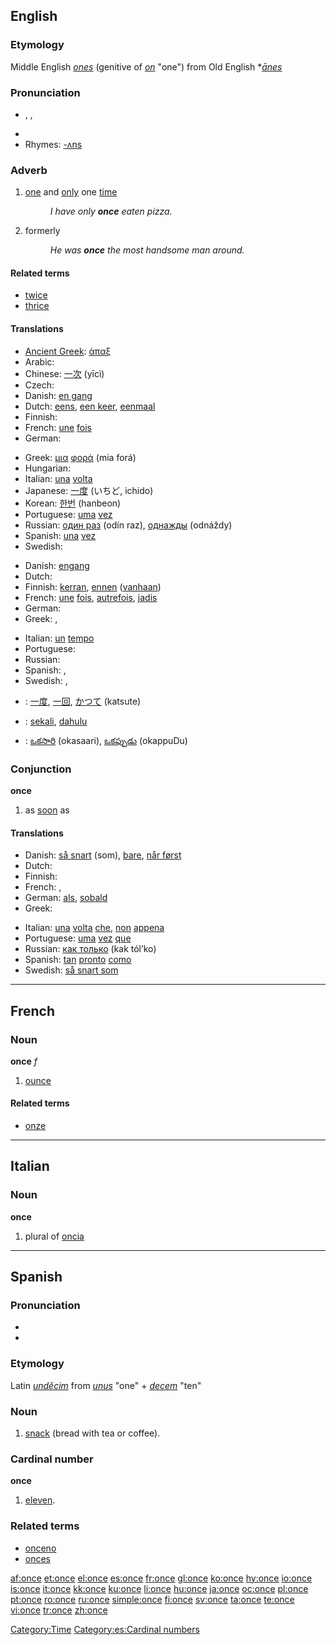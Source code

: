 {{see|önce}}
{{wikipedia}}
==English==

{{rank|God|three|put|166|once|new|years|always}}

===Etymology===
Middle English ''[[ones]]'' (genitive of ''[[on]]'' "one") from Old English *''[[ānes]]''

===Pronunciation===
* {{enPR|wŭns}}, {{IPA|/wʌns/}}, {{SAMPA|/wVns/}}
* {{audio|en-us-once.ogg|Audio (US)}}
* Rhymes: [[Rhymes:English:-ʌns|-ʌns]]

===Adverb===
{{en-adv|-}}

# [[one]] and [[only]] one [[time]]
#: ''I have only '''once''' eaten pizza.''
# formerly
#: ''He was '''once''' the most handsome man around.''

====Related terms====
* [[twice]]
* [[thrice]]

====Translations====
{{trans-top|one and only one time}}
* [[Ancient Greek]]: [[άπαξ]]
* Arabic: {{Arab|[[مرة]]}} {{IPAchar|(márra)}}
* Chinese: [[一次]] (yīcì)
* Czech: {{t+|cs|jednou}}
* Danish: [[en gang]]
* Dutch: [[eens]], [[een keer]], [[eenmaal]]
* Finnish: {{t+|fi|kerta|alt=kerran}}
* French: [[une]] [[fois]]
* German: {{t+|de|einmal}}
{{trans-mid}}
* Greek: [[μια]] [[φορά]] (mia forá)
* Hungarian: {{t+|hu|egyszer}}
* Italian: [[una]] [[volta]]
* Japanese: [[一度]] (いちど, ichido)
* Korean: [[한번]] (hanbeon)
* Portuguese: [[uma]] [[vez]]
* Russian: [[один раз]] (odín raz), [[однажды]] (odnáždy)
* Spanish: [[una]] [[vez]]
* Swedish: {{t-|sv|en gång}}
{{trans-bottom}}

{{trans-top|formerly}}
* Danish: [[engang]]
* Dutch: {{t+|nl|eens}}
* Finnish: [[kerta|kerran]], [[ennen]] ([[vanha|vanhaan]])
* French: [[une]] [[fois]], [[autrefois]], [[jadis]]
* German: {{t+|de|früher}}
* Greek: {{t+|el|άλλοτε|sc=Grek}}, {{t+|el|παλιά|sc=Grek}}
{{trans-mid}}
* Italian: [[un]] [[tempo]]
* Portuguese: {{t+|pt|outrora}}
* Russian: {{t+|ru|однажды|tr=odnáždy|sc=Cyrl}}
* Spanish: {{t+|es|antiguamente}}, {{t-|es|anteriormente}}
* Swedish: {{t+|sv|tidigare}}, {{t+|sv|förut}}
{{trans-bottom}}

{{checktrans-top}}
* {{ttbc|Japanese}}: [[一度]], [[一回]], [[かつて]] (katsute)
* {{ttbc|Malay}}: [[sekali]], [[dahulu]]
{{trans-mid}}
* {{ttbc|Telugu}}: [[ఒకసారి]] (okasaari), [[ఒకప్పుడు]] (okappuDu)
{{trans-bottom}}

===Conjunction===
'''once'''

# as [[soon]] as

====Translations====
{{trans-top|as soon as}}
* Danish: [[så snart]] (som), [[bare]], [[når først]]
* Dutch: {{t+|nl|zodra}}
* Finnish: {{t-|fi|kunhan}}
* French: {{t+|fr|aussitôt que}}, {{t+|fr|dès que}}
* German: [[als]], [[sobald]]
* Greek: {{t+|el|μόλις|sc=Grek}}
{{trans-mid}}
* Italian: [[una]] [[volta]] [[che]], [[non]] [[appena]]
* Portuguese: [[uma]] [[vez]] [[que]]
* Russian: [[как только]] (kak tól’ko)
* Spanish: [[tan]] [[pronto]] [[como]]
* Swedish: [[så snart som]]
{{trans-bottom}}

[[Category:Time]]

----

==French==

===Noun===
'''once''' ''f''

# [[ounce]]

====Related terms====
* [[onze]]

----

==Italian==

===Noun===
'''once'''

# plural of [[oncia]]

----

==Spanish==

===Pronunciation===
* {{IPA|/ˈɔn.se/}}
* {{SAMPA|/"On.se/}}

===Etymology===
Latin ''[[undecim|undĕcim]]'' from ''[[unus]]'' "one" + ''[[decem]]'' "ten"

===Noun===
{{es-noun-f}}

# {{context|Latin American Spanish}} [[snack]] (bread with tea or coffee).

===Cardinal number===
'''once'''

# [[eleven]].

===Related terms===
* [[onceno]]
* [[onces]]

[[Category:es:Cardinal numbers]]

[[af:once]]
[[et:once]]
[[el:once]]
[[es:once]]
[[fr:once]]
[[gl:once]]
[[ko:once]]
[[hy:once]]
[[io:once]]
[[is:once]]
[[it:once]]
[[kk:once]]
[[ku:once]]
[[li:once]]
[[hu:once]]
[[ja:once]]
[[oc:once]]
[[pl:once]]
[[pt:once]]
[[ro:once]]
[[ru:once]]
[[simple:once]]
[[fi:once]]
[[sv:once]]
[[ta:once]]
[[te:once]]
[[vi:once]]
[[tr:once]]
[[zh:once]]